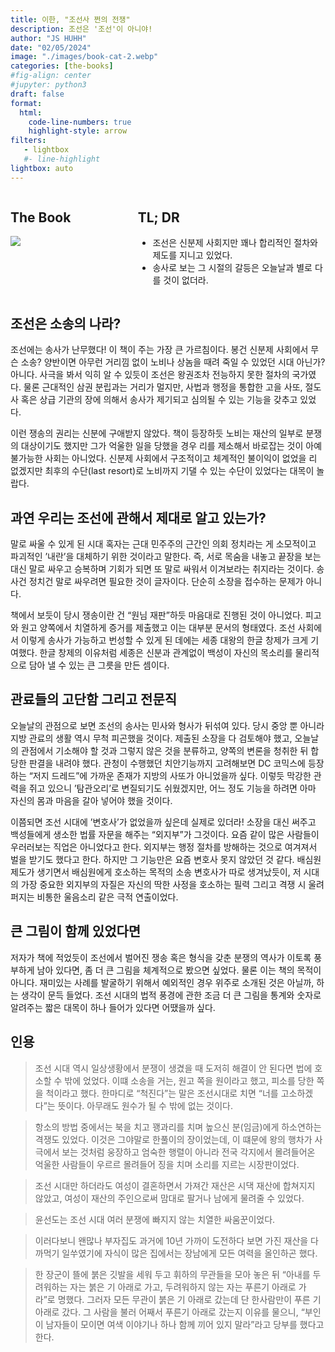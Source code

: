 ```yaml
---
title: 이한, "조선사 쩐의 전쟁"
description: 조선은 '조선'이 아니야!
author: "JS HUHH"
date: "02/05/2024"
image: "./images/book-cat-2.webp"
categories: [the-books]
#fig-align: center
#jupyter: python3
draft: false
format:
  html:
    code-line-numbers: true
    highlight-style: arrow
filters:
   - lightbox
   #- line-highlight
lightbox: auto
---
```


::: columns
::: {.column width="30%"}
## The Book
[![](https://image.aladin.co.kr/product/33158/87/cover500/e862532129_1.jpg)](https://www.aladin.co.kr/shop/wproduct.aspx?ItemId=331588744)
:::

:::{.column width="5%"}
:::

::: {.column width="65%"}
## TL; DR
- 조선은 신분제 사회지만 꽤나 합리적인 절차와 제도를 지니고 있었다. 
- 송사로 보는 그 시절의 갈등은 오늘날과 별로 다를 것이 없더라. 
:::
:::

## 조선은 소송의 나라? 

조선에는 송사가 난무했다! 이 책이 주는 가장 큰 가르침이다. 봉건 신분제 사회에서 무슨 소송? 양반이면 아무런 거리낌 없이 노비나 상놈을 때려 죽일 수 있었던 시대 아닌가? 아니다. 사극을 봐서 익히 알 수 있듯이 조선은 왕권조차 전능하지 못한 절차의 국가였다. 물론 근대적인 삼권 분립과는 거리가 멀지만, 사법과 행정을 통합한 고을 사또, 절도사 혹은 상급 기관의 장에 의해서 송사가 제기되고 심의될 수 있는 기능을 갖추고 있었다.  

이런 쟁송의 권리는 신분에 구애받지 않았다. 책이 등장하듯 노비는 재산의 일부로 분쟁의 대상이기도 했지만 그가 억울한 일을 당했을 경우 리를 제소해서 바로잡는 것이 아예 불가능한 사회는 아니었다. 신분제 사회에서 구조적이고 체계적인 불이익이 없었을 리 없겠지만 최후의 수단(last resort)로 노비까지 기댈 수 있는 수단이 있었다는 대목이 놀랍다. 

## 과연 우리는 조선에 관해서 제대로 알고 있는가? 

말로 싸울 수 있게 된 시대 혹자는 근대 민주주의 근간인 의회 정치라는 게 소모적이고 파괴적인 ’내란’을 대체하기 위한 것이라고 말한다. 즉, 서로 목숨을 내놓고 끝장을 보는 대신 말로 싸우고 승복하며 기회가 되면 또 말로 싸워서 이겨보라는 취지라는 것이다. 송사건 정치건 말로 싸우려면 필요한 것이 글자이다. 단순히 소장을 접수하는 문제가 아니다. 

책에서 보듯이 당시 쟁송이란 건 “원님 재판”하듯 마음대로 진행된 것이 아니었다. 피고와 원고 양쪽에서 치열하게 증거를 제출했고 이는 대부분 문서의 형태였다. 조선 사회에서 이렇게 송사가 가능하고 번성할 수 있게 된 데에는 세종 대왕의 한글 창제가 크게 기여했다. 한글 창제의 이유처럼 세종은 신분과 관계없이 백성이 자신의 목소리를 물리적으로 담아 낼 수 있는 큰 그릇을 만든 셈이다. 

## 관료들의 고단함 그리고 전문직 

오늘날의 관점으로 보면 조선의 송사는 민사와 형사가 뒤섞여 있다. 당시 중앙 뿐 아니라 지방 관료의 생활 역시 무척 피곤했을 것이다. 제출된 소장을 다 검토해야 했고, 오늘날의 관점에서 기소해야 할 것과 그렇지 않은 것을 분류하고, 양쪽의 변론을 청취한 뒤 합당한 판결을 내려야 했다. 관청이 수행했던 치안기능까지 고려해보면 DC 코믹스에 등장하는 “저지 드레드”에 가까운 존재가 지방의 사또가 아니었을까 싶다. 이렇듯 막강한 관력을 쥐고 있으니 ’탐관오리’로 변질되기도 쉬웠겠지만, 어느 정도 기능을 하려면 아마 자신의 몸과 마음을 갈아 넣어야 했을 것이다. 

이쯤되면 조선 시대에 ’변호사’가 없었을까 싶은데 실제로 있더라! 소장을 대신 써주고 백성들에게 생소한 법률 자문을 해주는 “외지부”가 그것이다. 요즘 같이 많은 사람들이 우러러보는 직업은 아니었다고 한다. 외지부는 행정 절차를 방해하는 것으로 여겨져서 벌을 받기도 했다고 한다. 하지만 그 기능만은 요즘 변호사 못지 않았던 것 같다. 배심원 제도가 생기면서 배심원에게 호소하는 목적의 소송 변호사가 따로 생겨났듯이, 저 시대의 가장 중요한 외지부의 자질은 자신의 딱한 사정을 호소하는 필력 그리고 격쟁 시 울려 퍼지는 비통한 울음소리 같은 극적 연출이었다. 

## 큰 그림이 함께 있었다면 

저자가 책에 적었듯이 조선에서 벌어진 쟁송 혹은 형식을 갖춘 분쟁의 역사가 이토록 풍부하게 남아 있다면, 좀 더 큰 그림을 체계적으로 봤으면 싶었다. 물론 이는 책의 목적이 아니다. 재미있는 사례를 발굴하기 위해서 예외적인 경우 위주로 소개된 것은 아닐까, 하는 생각이 문득 들었다. 조선 시대의 법적 풍경에 관한 조금 더 큰 그림을 통계와 숫자로 알려주는 짧은 대목이 하나 들어가 있다면 어땠을까 싶다.

## 인용 

> 조선 시대 역시 일상생황에서 분쟁이 생겼을 때 도저히 해결이 안 된다면 법에 호소할 수 밖에 었었다. 이떄 소송을 거는, 원고 쪽을 원이라고 했고, 피소를 당한 쪽을 척이라고 했다. 한마디로 "척진다"는 말은 조선시대로 치면 "너를 고소하겠다"는 뜻이다. 아무래도 원수가 될 수 밖에 없는 것이다. 


> 항소의 방법 중에서는 북을 치고 꽹과리를 치며 높으신 분(임금)에게 하소연하는 격쟁도 있었다. 이것은 그야말로 한풀이의 장이었는데, 이 떄문에 왕의 행차가 사극에서 보는 것처럼 웅장하고 엄숙한 행렬이 아니라 전국 각지에서 몰려들어온 억울한 사람들이 우르르 몰려들어 징을 치며 소리를 지르는 시장판이었다. 

> 조선 시대만 하더라도 여성이 결혼하면서 가져간 재산은 시댁 재산에 합쳐지지 않았고, 여성이 재산의 주인으로써 맘대로 팔거나 남에게 물려줄 수 있었다. 

> 윤선도는 조선 시대 여러 분쟁에 빠지지 않는 치열한 싸움꾼이었다.

> 이러다보니 왠많나 부자집도 과거에 10년 가까이 도전하다 보면 가진 재산을 다 까먹기 일쑤였기에 자식이 많은 집에서는 장남에게 모든 여력을 올인하곤 했다. 

> 한 장군이 뜰에 붉은 깃발을 세워 두고 휘하의 무관들을 모아 놓은 뒤 "아내를 두려워하는 자는 붉은 기 아래로 가고, 두려워하지 않는 자는 푸른기 아래로 가라"로 명했다. 그러자 모든 무관이 붉은 기 아래로 갔는데 단 한사람만이 푸른 기 아래로 갔다. 그 사람을 불러 어째서 푸른기 아래로 갔는지 이유를 물으니, "부인이 남자들이 모이면 여색 이야기나 하나 함께 끼어 있지 말라"라고 당부를 했다고 한다. 





